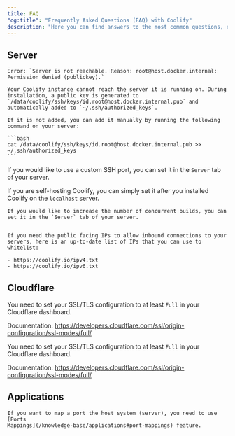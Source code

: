 ```yaml
---
title: FAQ
"og:title": "Frequently Asked Questions (FAQ) with Coolify"
description: "Here you can find answers to the most common questions, errors and problems."
---
```


## Server


 
    Error: `Server is not reachable. Reason: root@host.docker.internal: Permission denied (publickey).`

    Your Coolify instance cannot reach the server it is running on. During installation, a public key is generated to `/data/coolify/ssh/keys/id.root@host.docker.internal.pub` and automatically added to `~/.ssh/authorized_keys`.

    If it is not added, you can add it manually by running the following command on your server:

    ```bash
    cat /data/coolify/ssh/keys/id.root@host.docker.internal.pub >> ~/.ssh/authorized_keys
    ```

  


  If you would like to use a custom SSH port, you can set it in the `Server` tab of your server.

If you are self-hosting Coolify, you can simply set it after you installed Coolify on the `localhost` server.

  

    If you would like to increase the number of concurrent builds, you can set it in the `Server` tab of your server.
  

    If you need the public facing IPs to allow inbound connections to your servers, here is an up-to-date list of IPs that you can use to whitelist:

    - https://coolify.io/ipv4.txt
    - https://coolify.io/ipv6.txt

  


## Cloudflare


You need to set your SSL/TLS configuration to at least `Full` in your Cloudflare dashboard.

Documentation: https://developers.cloudflare.com/ssl/origin-configuration/ssl-modes/full/

  

You need to set your SSL/TLS configuration to at least `Full` in your Cloudflare dashboard.

Documentation: https://developers.cloudflare.com/ssl/origin-configuration/ssl-modes/full/




## Applications


 
    If you want to map a port the host system (server), you need to use [Ports
    Mappings](/knowledge-base/applications#port-mappings) feature.
  

